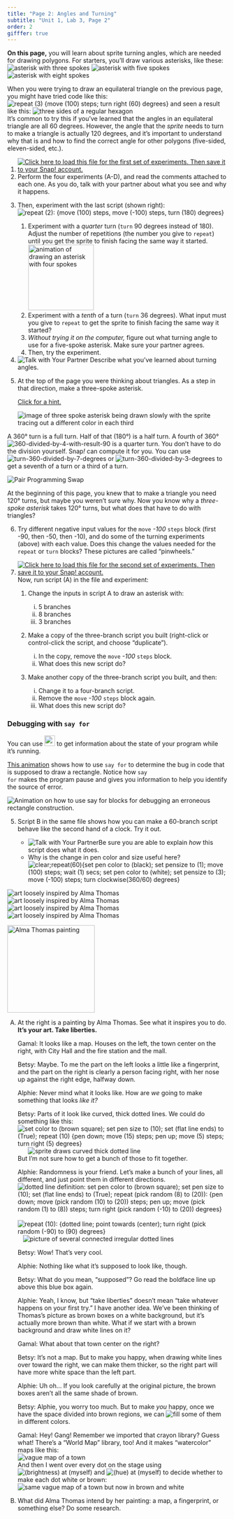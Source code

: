 ```yaml
---
title: "Page 2: Angles and Turning"
subtitle: "Unit 1, Lab 3, Page 2"
order: 2
gifffer: true
---
```


::: learn
<p><strong>On this page,</strong> you will learn about sprite turning angles, which are needed for drawing polygons. For starters, you'll draw various asterisks, like these: <br /> <img src="/img/1-introduction/Three-spokes.png" title="three spokes" alt="asterisk with three spokes" class="ms-4"/> <img src="/img/1-introduction/Five-spokes.png" title="asterisk with five spokes" alt="asterisk with five spokes"/> <img src="/img/1-introduction/Eight-spokes.png" title="asterisk with eight spokes" alt="asterisk with eight spokes"/></p>
:::

<p>When you were trying to draw an equilateral triangle on the previous page, you might have tried code like this:<br /> <img src="/img/1-introduction/half-hex-code.png" title="repeat (3) {move (100) steps; turn right (60) degrees}" alt="repeat (3) {move (100) steps; turn right (60) degrees}" class="ms-4"/> and seen a result like this: <img src="/img/1-introduction/half-hex-pic.png" title="three sides of a regular hexagon" alt="three sides of a regular hexagon"/><br /> It's common to try this if you've learned that the angles in an equilateral triangle are all 60 degrees. However, the angle that the <em>sprite</em> needs to turn to make a triangle is actually 120 degrees, and it's important to understand why that is and how to find the correct angle for other polygons (five-sided, eleven-sided, etc.).</p>

::: {#first .forYouToDo}
<ol>

<li><a href="/prog/1-introduction/U1L3-AngleExperiments1.xml" class="run"><img src="/img/icons/load-save.png" title="Click here to load this file. Then save it to your Snap! account." alt="Click here to load this file for the first set of experiments. Then save it to your Snap! account." class="inline"/></a></li>

<li>Perform the four experiments (A-D), and read the comments attached to each one. As you do, talk with your partner about what you see and why it happens.</li>

<li>

Then, experiment with the last script (shown right):<br /> <img src="/img/1-introduction/angles-and-turning.png" title="repeat (2): {move (100) steps, move (-100) steps, turn (180) degrees}" alt="repeat (2): {move (100) steps, move (-100) steps, turn (180) degrees}" class="float-end"/>

<ol>

<li>Experiment with a <em>quarter</em> turn (<code>turn</code> 90 degrees instead of 180). Adjust the number of repetitions (the number you give to <code>repeat</code>) until you get the sprite to finish facing the same way it started.<br /> <img title="animation of drawing an asterisk with four spokes" alt="animation of drawing an asterisk with four spokes" class="ms-4" data-gifffer="/img/1-introduction/U1ImageVideoAddendum_img/U1L3P2-AngleExperiment-4.gif" height="150"/></li>

<li>Experiment with a <em>tenth</em> of a turn (<code>turn</code> 36 degrees). What input must you give to <code>repeat</code> to get the sprite to finish facing the same way it started?</li>

<li><em>Without trying it on the computer,</em> figure out what turning angle to use for a five-spoke asterisk. Make sure your partner agrees.</li>

<li>Then, try the experiment.</li>

</ol>

</li>

<li><img src="/img/icons/talk-with-your-partner.png" title="Talk with Your Partner" alt="Talk with Your Partner" class="inline"/> Describe what you've learned about turning angles.</li>

<li>

At the top of the page you were thinking about triangles. As a step in that direction, make a three-spoke asterisk.

::: endnote
<a href="#hint-three-spoke" data-bs-toggle="collapse" title="Click for a hint about drawing a three-spoke asterisk.">Click for a hint.</a>

::: {#hint-three-spoke .collapse}
<img title="image of three spoke asterisk being drawn slowly with the sprite tracing out a different color in each third" alt="image of three spoke asterisk being drawn slowly with the sprite tracing out a different color in each third" class="ms-4" data-gifffer="/img/1-introduction/3-point-asterisk.gif"/>
:::
:::

</li>

</ol>
:::

::: takeNote
A 360° turn is a full turn. Half of that (180°) is a half turn. A fourth of 360° <img src="/img/1-introduction/360-divided-by-4-with-result-90.png" title="360-divided-by-4-with-result-90" alt="360-divided-by-4-with-result-90"/> is a quarter turn. You don't have to do the division yourself. Snap<em>!</em> can compute it for you. You can use <img src="/img/1-introduction/turn-360-divided-by-7-degrees.png" title="turn-360-divided-by-7-degrees" alt="turn-360-divided-by-7-degrees"/> or <img src="/img/1-introduction/turn-360-divided-by-3-degrees.png" title="turn-360-divided-by-3-degrees" alt="turn-360-divided-by-3-degrees"/> to get a seventh of a turn or a third of a turn.
:::

```{=html}
<!--                        <li>Try completely removing the second <code>move</code> block (right-click or control-click and then choose "delete"). Try some of the turning experiments again.</li>
-->
```
<img src="/img/icons/pair-programming-swap.png" title="Pair Programming Swap" alt="Pair Programming Swap" class="inline"/>

<p>At the beginning of this page, you knew that to make a triangle you need 120° turns, but maybe you weren't sure why. Now you know why a <em>three-spoke asterisk</em> takes 120° turns, but what does that have to do with triangles?</p>

::: forYouToDo
<ol start="6">

<li>Try different negative input values for the <code>move</code> <var>-100</var> <code>steps</code> block (first -90, then -50, then -10), and do some of the turning experiments (above) with each value. Does this change the values needed for the <code>repeat</code> or <code>turn</code> blocks? These pictures are called "pinwheels."</li>

```{=html}
<!--Commenting out for now. --MF, 9/2/19
<li><img class="inline" src="/img/icons/talk-with-your-partner.png" alt="Talk with Your Partner" title="Talk with Your Partner" /> Fill in the blanks:  A pinwheel with <code>move -90 steps</code> looks almost like a(n) ________, but a pinwheel with <code>move -10 steps</code> looks almost like a(n) _________.</li>
<li>Find the <code>pinwheel, ( ) spokes</code> block, and try a three-spoke pinwheel with it.  Are the colored angles the same as for the three-spoke asterisk?</li>
<li>How many degrees has the sprite turned altogether when drawing a pinwheel?  (Just watch the turning, not the moving.)</li>
<li>
<img class="inline" src="/img/icons/talk-with-your-partner-mini.png" alt="Talk with Your Partner" title="Talk with Your Partner" /> 
Find the blocks <code>all3</code> and <code>slide</code> at the bottom of the scripting area.  Try them with an input of <code>3</code>.  Which animation do you find more helpful in explaining turning angles in triangles?
</li>-->
```
<li>

<a href="/prog/1-introduction/U1L3-AngleExperiments2.xml" class="run"><img src="/img/icons/load-save.png" title="Click here to load this file. Then save it to your Snap! account." alt="Click here to load this file for the second set of experiments. Then save it to your Snap! account." class="inline"/></a><br />Now, run script (A) in the file and experiment:

<ol>

<li>

Change the inputs in script A to draw an asterisk with:

<ol style="list-style-type:lower-roman;">

<li>5 branches</li>

<li>8 branches</li>

<li>3 branches</li>

</ol>

</li>

<li>

Make a copy of the three-branch script you built (right-click or control-click the script, and choose "duplicate").

<ol style="list-style-type:lower-roman;">

<li>In the copy, remove the <code>move</code> <var>-100</var> <code>steps</code> block.</li>

<li>What does this new script do?</li>

</ol>

</li>

<li>

Make another copy of the three-branch script you built, and then:

<ol style="list-style-type:lower-roman;">

<li>Change it to a four-branch script.</li>

<li>Remove the <code>move</code> <var>-100</var> <code>steps</code> block again.</li>

<li>What does this new script do?</li>

</ol>

</li>

</ol>

</li>

</ol>
:::

::: takeNote
### Debugging with `say for`

<p>You can use <img src="/img/2-complexity/Debugging/say-for-secs-block.png" title="say for" alt="say for" height="24px" class="inline"/> to get information about the state of your program while it's running.</p>

<p>

<a href="#hint-say-for" data-bs-toggle="collapse" title="This animation shows how to use say for to determine the bug in  code that is supposed to draw a rectangle.">This animation</a> shows how to use <code>say for</code> to determine the bug in code that is supposed to draw a rectangle. Notice how <code>say for</code> makes the program pause and gives you information to help you identify the source of error.

::: {#hint-say-for .collapse}
<img title="Animation on how to use say for blocks for debugging an erroneous rectangle construction." alt="Animation on how to use say for blocks for debugging an erroneous rectangle construction." class="ms-4" data-gifffer="/img/2-complexity/Debugging/say-for-in-rectangle.gif"/>
:::

</p>
:::

```{=html}
<!--Commenting out for now. --MF, 9/2/19
<div class="forYouToDo">
<ol start="11">
<li>Fix the bug in the animation above.</li>
</ol>
</div>-->
```
::: ifTime
<ol start="5">

<li>

Script B in the same file shows how you can make a 60-branch script behave like the second hand of a clock. Try it out.\

<ul>

<li><img src="/img/icons/talk-with-your-partner-mini.png" title="Talk with Your Partner" alt="Talk with Your Partner" class="inline"/>Be sure you are able to explain <em>how</em> this script does what it does.</li>

<li>Why is the change in pen color and size useful here?<br /> <img src="/img/1-introduction/turning-angle-clock.png" title="clear;repeat(60){set pen color to (black); set pensize to (1); move (100) steps; wait (1) secs; set pen color to (white); set pensize to (3); move (-100) steps; turn clockwise(360/60) degrees}" alt="clear;repeat(60){set pen color to (black); set pensize to (1); move (100) steps; wait (1) secs; set pen color to (white); set pensize to (3); move (-100) steps; turn clockwise(360/60) degrees}" class="ms-4"/></li>

</ul>

</li>

</ol>
:::

::: takeItTeaser
<img src="/img/1-introduction/alphie-small.png" title="art loosely inspired by Alma Thomas" alt="art loosely inspired by Alma Thomas"/>       <img src="/img/1-introduction/Thomas/Stage (19).png" title="art loosely inspired by Alma Thomas" alt="art loosely inspired by Alma Thomas"/>       <img src="/img/1-introduction/Thomas/Stage (16).png" title="art loosely inspired by Alma Thomas" alt="art loosely inspired by Alma Thomas"/>       <img src="/img/1-introduction/painted-small.png" title="art loosely inspired by Alma Thomas" alt="art loosely inspired by Alma Thomas"/>
:::

::: takeItTeased
<img src="/img/1-introduction/GraphicArt_img/alma-big.jpg" title="Alma Thomas painting" alt="Alma Thomas painting" class="float-end" height="200"/>

<ol type="A">

<li>

At the right is a painting by Alma Thomas. See what it inspires you to do.<br /> <strong>It's your art. Take liberties.</strong>

::: dialogue
<div>

Gamal: It looks like a map. Houses on the left, the town center on the right, with City Hall and the fire station and the mall.

</div>

<div>

Betsy: Maybe. To me the part on the left looks a little like a fingerprint, and the part on the right is clearly a person facing right, with her nose up against the right edge, halfway down.

</div>

<div>

Alphie: Never mind what it looks like. How are <em>we</em> going to make something that looks <em>like it?</em>

</div>

<div>

Betsy: Parts of it look like curved, thick dotted lines. We could do something like this:<br /> <img src="/img/1-introduction/betty-code.png" title="set color to (brown square); set pen size
to (10); set (flat line ends) to (True);
repeat (10) {pen down; move (15) steps; pen
up; move (5) steps; turn right (5) degrees}" alt="set color to (brown square); set pen size
to (10); set (flat line ends) to (True);
repeat (10) {pen down; move (15) steps; pen
up; move (5) steps; turn right (5) degrees}" class="ms-4"/>      <img src="/img/1-introduction/betty-line.png" title="sprite draws curved thick dotted line" alt="sprite draws curved thick dotted line"/><br /> But I'm not sure how to get a bunch of those to fit together.

</div>

<div>

Alphie: Randomness is your friend. Let's make a bunch of your lines, all different, and just point them in different directions.<br /> <img src="/img/1-introduction/alphie-dotted.png" title="dotted line definition: set pen color to
(brown square); set pen size to (10); set
(flat line ends) to (True); repeat (pick
random (8) to (20)): {pen down; move (pick
random (10) to (20)) steps; pen up; move (pick
random (1) to (8)) steps; turn right (pick
random (-10) to (20)) degrees}" alt="dotted line definition: set pen color to
(brown square); set pen size to (10); set
(flat line ends) to (True); repeat (pick
random (8) to (20)): {pen down; move (pick
random (10) to (20)) steps; pen up; move (pick
random (1) to (8)) steps; turn right (pick
random (-10) to (20)) degrees}" class="ms-4"/>   <img src="/img/1-introduction/alphie-lines.png" title="repeat (10): {dotted line; point towards
(center); turn right (pick random (-90) to
(90) degrees}" alt="repeat (10): {dotted line; point towards
(center); turn right (pick random (-90) to
(90) degrees}" class="ms-4"/>   <img src="/img/1-introduction/alphie-pic.png" title="picture of several connected irregular
dotted lines" alt="picture of several connected irregular
dotted lines" class="ms-4"/>

</div>

<div>

Betsy: Wow! That's very cool.

</div>

<div>

Alphie: Nothing like what it's supposed to look like, though.

</div>

<div>

Betsy: What do you mean, "supposed"? Go read the boldface line up above this blue box again.

</div>

<div>

Alphie: Yeah, I know, but "take liberties" doesn't mean "take whatever happens on your first try." I have another idea. We've been thinking of Thomas's picture as brown boxes on a white background, but it's actually more brown than white. What if we start with a brown background and draw white lines on it?

</div>

<div>

Gamal: What about that town center on the right?

</div>

<div>

Betsy: It's not a map. But to make you happy, when drawing white lines over toward the right, we can make them thicker, so the right part will have more white space than the left part.

</div>

<div>

Alphie: Uh oh... If you look carefully at the original picture, the brown boxes aren't all the same shade of brown.

</div>

<div>

Betsy: Alphie, you worry too much. But to make <em>you</em> happy, once we have the space divided into brown regions, we can <img src="/img/1-introduction/fill.png" title="fill" alt="fill"/> some of them in different colors.

</div>

<div>

Gamal: Hey! Gang! Remember we imported that crayon library? Guess what! There's a "World Map" library, too! And it makes "watercolor" maps like this:<br /> <img src="/img/1-introduction/water.png" title="vague map of a town" alt="vague map of a town" class="ms-4"/><br /> And then I went over every dot on the stage using <img src="/img/1-introduction/my-brightness.png" title="(brightness) at (myself)" alt="(brightness) at (myself)"/> and <img src="/img/1-introduction/my-hue.png" title="(hue) at (myself)" alt="(hue) at (myself)"/> to decide whether to make each dot white or brown:<br /> <img src="/img/1-introduction/painted.png" title="same vague map of a town but now in brown and white" alt="same vague map of a town but now in brown and white" class="ms-4"/>

</div>
:::

</li>

<li>What did Alma Thomas intend by her painting: a map, a fingerprint, or something else? Do some research.</li>

</ol>
:::

</body>

</html>
